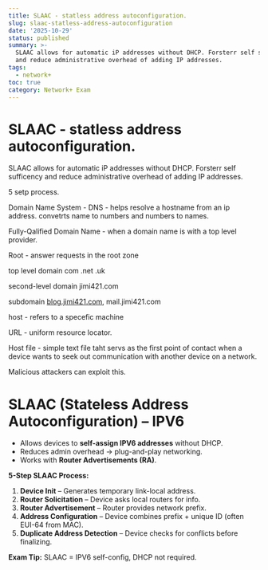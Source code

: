 ```yaml
---
title: SLAAC - statless address autoconfiguration.
slug: slaac-statless-address-autoconfiguration
date: '2025-10-29'
status: published
summary: >-
  SLAAC allows for automatic iP addresses without DHCP. Forsterr self sufficency
  and reduce administrative overhead of adding IP addresses.
tags:
  - network+
toc: true
category: Network+ Exam
---
```


# SLAAC - statless address autoconfiguration.

SLAAC allows for automatic iP addresses without DHCP. Forsterr self sufficency and reduce administrative overhead of adding IP addresses. 

5 setp process. 

Domain Name System - DNS - helps resolve a hostname from an ip address. convetrts name to numbers and numbers to names. 

Fully-Qalified Domain Name - when a domain name is with a top level provider. 

Root - answer requests in the root zone

top level domain com .net .uk 

second-level domain jimi421.com

subdomain [blog.jimi421.com](HTTP://blog.jimi421.com), mail.jimi421.com

host - refers to a specefic machine

URL - uniform resource locator. 

Host file - simple text file taht servs as the first point of contact when a device wants to seek out communication with another device on a network. 

Malicious attackers can exploit this. 

# SLAAC (Stateless Address Autoconfiguration) – IPV6

- Allows devices to **self-assign IPV6 addresses** without DHCP.
- Reduces admin overhead → plug-and-play networking.
- Works with **Router Advertisements (RA)**.

**5-Step SLAAC Process:**

1. **Device Init** – Generates temporary link-local address.
2. **Router Solicitation** – Device asks local routers for info.
3. **Router Advertisement** – Router provides network prefix.
4. **Address Configuration** – Device combines prefix + unique ID (often EUI-64 from MAC).
5. **Duplicate Address Detection** – Device checks for conflicts before finalizing.

**Exam Tip:** SLAAC = IPV6 self-config, DHCP not required.
